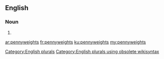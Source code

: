 ==English==

===Noun===
{{head|en}}

# {{plural of|pennyweight}}

[[Category:English plurals]][[Category:English plurals using obsolete wikisyntax]]

[[ar:pennyweights]]
[[fr:pennyweights]]
[[ku:pennyweights]]
[[my:pennyweights]]